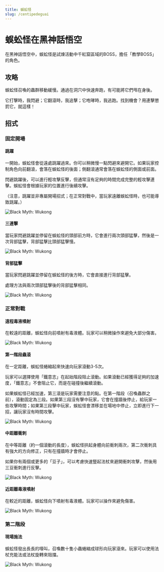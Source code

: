 ```yaml
---
title: 蜈蚣怪
slug: /centipedeguai
---
```


# 蜈蚣怪在黑神話悟空

在黑神話悟空中，蜈蚣怪是試煉活動中千紅窟區域的BOSS，擔任「教學BOSS」的角色。

## 攻略

蜈蚣怪召喚的蟲群移動緩慢。通過在洞穴中快速奔跑，有可能將它們甩在身後。

它打擊時，我閃避；它翻滾時，我追擊；它咆哮時，我逃跑。找到機會？用連擊懲罰它，就這樣！

## 招式

### 固定開場

#### 跳躍

一開始，蜈蚣怪會從遠處跳躍過來。你可以稍微慢一點閃避來避開它。如果玩家控制角色向前翻滾，會落在蜈蚣怪的後面；側翻滾通常會落在蜈蚣怪的側面或前面。

閃避跳躍後，可以進行輕攻擊反擊，但通常沒有足夠的時間完成完整的輕攻擊連擊。蜈蚣怪會根據玩家的位置進行後續攻擊。

（注意，跳躍並非專屬開場招式；在正常對戰中，當玩家遠離蜈蚣怪時，也可能導致跳躍。）

<img src="/img/bosses/feipu.gif" alt="Black Myth: Wukong"/>

#### 三連擊

當玩家閃避跳躍並停留在蜈蚣怪的頭部前方時，它會進行兩次頭部猛擊，然後是一次背部猛擊，背部猛擊比頭部猛擊慢。

<img src="/img/bosses/sandusnza.gif" alt="Black Myth: Wukong"/>

#### 背部猛擊

當玩家閃避跳躍並停留在蜈蚣怪的後方時，它會直接進行背部猛擊。

處理方法與兩次頭部猛擊後的背部猛擊相同。

<img src="/img/bosses/beiza.gif" alt="Black Myth: Wukong"/>

### 正常對戰

#### 遠程毒液噴射

在較遠的距離，蜈蚣怪向前噴射有毒液體。玩家可以稍微操作來避免大部分傷害。

<img src="/img/bosses/yjlpd.gif" alt="Black Myth: Wukong"/>

#### 第一階段蟲滾

在一定距離，蜈蚣怪蜷縮起來快速向玩家滾動3-5次。

玩家可以選擇使用「鐵意志」在起始階段阻止滾動。如果滾動已經獲得足夠的加速度，「鐵意志」不會阻止它，而是在碰撞後繼續滾動。

如果蜈蚣怪已經加速，第三滾是玩家需要注意的點。在第一階段（召喚蟲群之前），滾動固定為三段。如果第三段沒有擊中玩家，它會在撞牆後停止，給玩家一些攻擊時間；如果第三段擊中玩家，蜈蚣怪會漂移並在場地中停止，立即進行下一招，讓玩家沒有時間攻擊。

<img src="/img/bosses/chonche.gif" alt="Black Myth: Wukong"/>

#### 中距離衝刺

在中等距離（約一個滾動的長度），蜈蚣怪拱起身體向前衝刺兩次，第二次衝刺具有強大的方向修正，只有在撞牆時才會停止。

如果你有兩個或更多的「豆子」，可以考慮快速豎起法杖來避開衝刺攻擊，然後用三豆衝刺進行反擊。

<img src="/img/bosses/zjltj.gif" alt="Black Myth: Wukong"/>

#### 近距離毒液噴射

在較近的距離，蜈蚣怪向下噴射有毒液體。玩家可以操作來避免傷害。

<img src="/img/bosses/jjlpd.gif" alt="Black Myth: Wukong"/>

### 第二階段

#### 現場施法

蜈蚣怪發出長長的嚎叫，召喚數十隻小蟲蜷縮成球形向玩家滾來。玩家可以使用法杖充能法或法杖旋轉來阻擋。

<img src="/img/bosses/erjduan.gif" alt="Black Myth: Wukong"/>